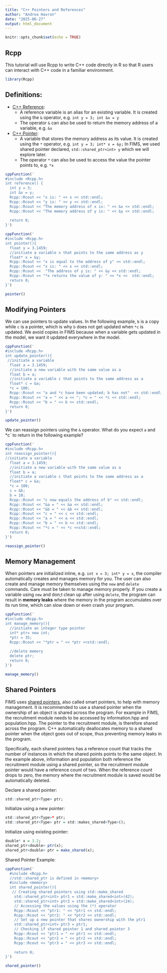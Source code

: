 ```yaml
---
title: "C++ Pointers and References"
author: "Andrea Havron"
date: "2025-06-27"
output: html_document
---
```


```r
knitr::opts_chunk$set(echo = TRUE)
```
## Rcpp
This tutorial will use Rcpp to write C++ code directly in R so that R users can interact with C++ code in a familiar environment.
```r
library(Rcpp)
```


## Definitions:
- [C++ Reference](https://www.w3schools.com/cpp/cpp_references.asp): 
  - A reference variable is an alias for an existing variable. It is created using the `&` operator, e.g. `int y = 3; int &x = y`
  - The operator `&` can also be used to return the memory address of a variable, e.g. `&x`
- [C++ Pointer](https://www.w3schools.com/cpp/cpp_pointers.asp):
  - A variable that stores the memory address as its value. It is created using the `*` operator, e.g. `int y = 3; int* x = &y;` In FIMS, we used shared pointer declared, `std::shared_ptr<int> y` which we will explore later.
  - The operator `*` can also be used to access the value the pointer points to, e.g. `*x` 
  
```r
cppFunction('
#include <Rcpp.h> 
int reference() {
  int y = 3;
  int &x = y;
  Rcpp::Rcout << "x is: " << x << std::endl;
  Rcpp::Rcout << "y is: " << y << std::endl;
  Rcpp::Rcout << "The memory address of x is: " << &x << std::endl;
  Rcpp::Rcout << "The memory address of y is: " << &y << std::endl;
  
  return 0;
}')
```


```r
cppFunction('
#include <Rcpp.h> 
int pointer(){
  float y = 3.1459;
  //initiate a variable x that points to the same address as y
  float* x = &y;
  Rcpp::Rcout << "x is equal to the address of y" << std::endl;
  Rcpp::Rcout << "x is: " << x << std::endl;
  Rcpp::Rcout <<  "The address of y is: " << &y << std::endl;
  Rcpp::Rcout << "*x returns the value of y: " << *x <<  std::endl;
  return 0;
}')

pointer()
```

## Modifying Pointers

We can use pointers to update values. In the following example, `b` is a copy while `c` is a pointer, which is why `b` does not get updated when `*c` is updated. We avoid copies in FIMS because when a variable gets updated in the model, we want it updated everywhere in the model.
```r
cppFunction('
#include <Rcpp.h> 
int update_pointer(){
 //initiate a variable
  float a = 3.1459;
  //initiate a new variable with the same value as a
  float b = a;
  //initiate a variable c that points to the same address as a
  float* c = &a;
  *c = 100;
  Rcpp::Rcout << "a and *c have been updated; b has not"  << std::endl;
  Rcpp::Rcout << "a = " << a << "; *c = " << *c << std::endl;
  Rcpp::Rcout << "b = " << b << std::endl;
  return 0;
}')

update_pointer()
```

We can reassign pointers using the `&` operator. What do you expect `a` and *c` to return in the following example?
```r
cppFunction('
#include <Rcpp.h> 
int reassign_pointer(){
//initiate a variable
  float a = 3.1459;
  //initiate a new variable with the same value as a
  float b = a;
  //initiate a variable c that points to the same address as a
  float* c = &a;
  *c = 100;
  c = &b;
  b = 10;
  Rcpp::Rcout << "c now equals the address of b" << std::endl;
  Rcpp::Rcout << "&a = " << &a << std::endl;
  Rcpp::Rcout << "&b = " << &b << std::endl;
  Rcpp::Rcout << "c = " << c << std::endl; 
  Rcpp::Rcout << "a = " << a << std::endl;
  Rcpp::Rcout << "b = " << b << std::endl; 
  Rcpp::Rcout << "*c = " << *c <<std::endl;
  return 0;
}')

reassign_pointer()
```

## Memory Management

When pointers are initialized inline, e.g. `int x = 3; int* y = x`, the compiler automatically creates and manages memory for you. The user can also create and manage memory themselves using the `new` and `delete` commands. Care must be taken to manage memory properly. If you create a variable using `new` and don;t clean up after using `delete`, the program can result in **memory leaks** where the memory in the program accumulates over its run time, which can slow down or even crash your program.

```r
cppFunction('
#include <Rcpp.h> 
int manage_memory(){
  //initiate an integer type pointer
  int* ptr= new int;
  *ptr = 35;
  Rcpp::Rcout << "*ptr = " << *ptr <<std::endl;
  
  //delete memory 
  delete ptr;
  return 0;
}')

manage_memory()
```
## Shared Pointers

FIMS uses [shared pointers](https://www.geeksforgeeks.org/cpp/shared_ptr-in-cpp/), also called smart pointers, to help with memory management. It is recommended to use a shared pointer when the ownership of an object is shared across the program. For example in FIMS, the recruitment module needs to be accessed by information.hpp and population.hpp. The pointer to the recruitment module, is therefore shared across the program. C++ automatically deallocates memory to a shared pointer when the object goes out of scope, thus preventing memory leaks in the program. 

Specifically, each shared pointers has a reference count that tracks the number of instances in which the shared points points to the same object. In the example above, information and population both reference the recruitment module using a shared pointer, so the recruitment module pointer would have a reference count of two. When the reference count drops to zero, the memory where the recruitment module is saved would be automatically deleted. 

Declare a shared pointer:
```r
std::shared_ptr<Type> ptr;
```

Initialize using a new pointer:
```r
std::shared_ptr<Type>* ptr;
std::shared_ptr<Type> ptr = std::makes_shared<Type>();
```

Initialize using existing pointer:
```r
double* x = 3.2; 
shared_ptr<double> ptr(x);
shared_ptr<double> ptr = make_shared(x);
```

Shared Pointer Example:
```r
cppFunction('
  #include <Rcpp.h> 
  //std::shared_ptr is defined in <memory>
  #include <memory>
  int shared_pointer(){
   // Creating shared pointers using std::make_shared
    std::shared_ptr<int> ptr1 = std::make_shared<int>(42);
    std::shared_ptr<int> ptr2 = std::make_shared<int>(24);
    // Accessing the values using the (*) operator
    Rcpp::Rcout << "ptr1: " << *ptr1 << std::endl;
    Rcpp::Rcout << "ptr2: " << *ptr2 << std::endl;
    // Set up a new pointer that shares ownership with the ptr1
    std::shared_ptr<int> ptr3 = ptr1;
    // Checking if shared pointer 1 and shared pointer 3
    Rcpp::Rcout << "ptr1 = " << ptr1 << std::endl;
    Rcpp::Rcout << "ptr2 = " << ptr2 << std::endl;
    Rcpp::Rcout << "ptr3 = " << ptr3 << std::endl;
    
    return 0;
}')

shared_pointer()
```



